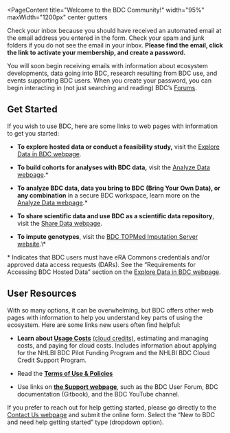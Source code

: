 
<PageContent 
  title="Welcome to the BDC Community!"
  width="95%" maxWidth="1200px" center gutters
> 
  Check your inbox because you should have received an automated email
  at the email address you entered in the form. Check your spam and junk
  folders if you do not see the email in your inbox. **Please find the email,
  click the link to activate your membership, and create a password.**
  
  You will soon begin receiving emails with information about ecosystem
  developments, data going into BDC, research resulting from BDC use, and
  events supporting BDC users. When you create your password, you can begin
  interacting in (not just searching and reading)
  BDC’s [Forums](https://bdcatalyst.freshdesk.com/support/discussions/60000024585).
  
  ## **Get Started**
  
  If you wish to use BDC, here are some links to web pages
  with information to get you started: 
  
  - **To explore hosted data or conduct a feasibility study,** visit
    the [Explore Data in BDC webpage](/use-bdc/explore-data).
  
  - **To build cohorts for analyses with BDC data,** visit
    the [Analyze Data webpage](/use-bdc/analyze-data).\*
  
  - **To analyze BDC data, data you bring to BDC (Bring Your Own Data), or any combination**
    in a secure BDC workspace, learn more on the [Analyze Data webpage](/use-bdc/analyze-data).\*
  
  - **To share scientific data and use BDC as a scientific data repository**, visit
    the [Share Data webpage](/use-bdc/share-data).
  
  - **To impute genotypes**, visit
    the [BDC TOPMed Imputation Server website](https://imputation.biodatacatalyst.nhlbi.nih.gov/\#\!).\*
  
  \*  Indicates that BDC users must have eRA Commons credentials and/or approved data access requests (DARs).
      See the “Requirements for Accessing BDC Hosted Data” section on
      the [Explore Data in BDC webpage](/use-bdc/explore-data).
  
  ## **User Resources**
  
  With so many options, it can be overwhelming, but BDC offers other web pages with information to help
  you understand key parts of using the ecosystem. Here are some links new users often find helpful:
  
  - **Learn about [Usage Costs](/user-resources/usage-costs)**
    [(cloud credits)](/user-resources/usage-costs),
    estimating and managing costs, and paying for cloud costs. Includes information about applying
    for the NHLBI BDC Pilot Funding Program and the NHLBI BDC Cloud Credit Support Program.
  
  - Read the [**Terms of Use & Policies**](/user-resources/usage-terms)
  
  - Use links on [**the Support webpage**](/help-and-support/support),
    such as the BDC User Forum, BDC documentation (Gitbook), and the BDC YouTube channel.
  
  If you prefer to reach out for help getting started, please go directly to
  the [Contact Us webpage](/help-and-support/contact-us) and submit the online form. Select the “New to BDC and need help getting started” type (dropdown option).

</PageContent>